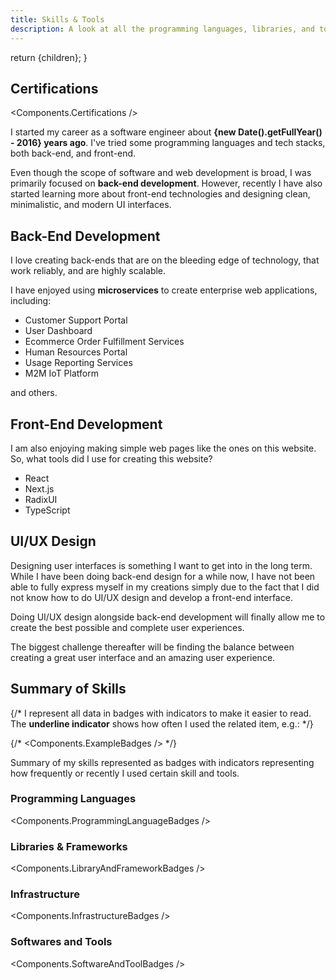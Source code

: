```yaml
---
title: Skills & Tools
description: A look at all the programming languages, libraries, and tools I have worked with.
---
```




  return <MDXPageLayout metadata={metadata}>{children}</MDXPageLayout>;
}

## Certifications

<Components.Certifications />

I started my career as a software engineer about **{new Date().getFullYear() - 2016} years ago**. I've tried some programming languages and tech stacks, both back-end, and front-end.

Even though the scope of software and web development is broad, I was primarily focused on **back-end development**.
However, recently I have also started learning more about front-end technologies and designing clean, minimalistic, and modern UI interfaces.

## Back-End Development

I love creating back-ends that are on the bleeding edge of technology, that work reliably, and are highly scalable.

I have enjoyed using **microservices** to create enterprise web applications, including:

- Customer Support Portal
- User Dashboard
- Ecommerce Order Fulfillment Services
- Human Resources Portal
- Usage Reporting Services
- M2M IoT Platform

and others.

## Front-End Development

I am also enjoying making simple web pages like the ones on this website. So, what tools did I use for creating this website?

- React
- Next.js
- RadixUI
- TypeScript

## UI/UX Design

Designing user interfaces is something I want to get into in the long term. While I have been doing back-end design for
a while now, I have not been able to fully express myself in my creations simply due to the fact that I did not know how
to do UI/UX design and develop a front-end interface.

Doing UI/UX design alongside back-end development will finally allow me to create the best possible and complete user
experiences.

The biggest challenge thereafter will be finding the balance between creating a great user interface and an amazing user experience.

## Summary of Skills

{/* I represent all data in badges with indicators to make it easier to read. The **underline indicator** shows how often I used the related item, e.g.: */}

{/* <Components.ExampleBadges /> */}

Summary of my skills represented as badges with indicators representing how frequently or recently I used certain skill and tools.

### Programming Languages

<Components.ProgrammingLanguageBadges />

### Libraries & Frameworks

<Components.LibraryAndFrameworkBadges />

### Infrastructure

<Components.InfrastructureBadges />

### Softwares and Tools

<Components.SoftwareAndToolBadges />
